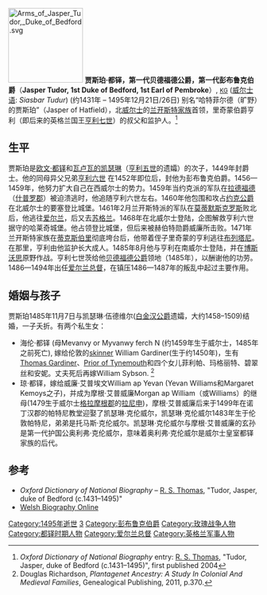 {{Link style|time=2015-12-12T06:12:42+00:00}}
{{refimprove|time=2015-02-24T08:43:41+00:00}}
[[Image:Arms_of_Jasper_Tudor,_Duke_of_Bedford.svg|150px]]
'''贾斯珀·都铎，第一代贝德福德公爵，第一代彭布鲁克伯爵'''（'''Jasper Tudor, 1st Duke of Bedford, 1st Earl of Pembroke'''）, <small>[[嘉德勋章|KG]]</small> ([[威尔士语|威尔士语]]: ''Siasbar Tudur'') (约1431年 – 1495年12月21日/26日) 别名“哈特菲尔德（旷野）的贾斯珀”（Jasper of Hatfield），北[[威尔士|威尔士]]的[[金雀花王朝|兰开斯特家族]]首领，里奇蒙伯爵亨利（即后来的英格兰国王[[亨利七世_(英格兰)|亨利七世]]）的叔父和监护人。<ref>''Oxford Dictionary of National Biography'' entry: [[R._S._Thomas|R. S. Thomas]], "Tudor, Jasper, duke of Bedford (c.1431–1495)", first published 2004</ref> 

==生平==
贾斯珀是[[欧文·都铎|欧文·都铎]]和[[瓦卢瓦的凯瑟琳|瓦卢瓦的凯瑟琳]]（[[亨利五世_(英格兰)|亨利五世]]的遗孀）的次子，1449年封爵士。他的同母异父兄弟[[亨利六世_(英格兰)|亨利六世]] 在1452年即位后，封他为彭布鲁克伯爵。1456—1459年，他努力扩大自己在西威尔士的势力。1459年当约克派的军队在[[拉德福德|拉德福德]]（[[什普罗郡|什普罗郡]]）被迫溃逃时，他追随亨利六世左右。1460年他包围和攻占[[约克公爵|约克公爵]]在北威尔士的要塞登比城堡。1461年2月兰开斯特派的军队在[[莫蒂默斯克罗斯|莫蒂默斯克罗斯]]败北后，他逃往[[爱尔兰|爱尔兰]]，后又去[[苏格兰|苏格兰]]。1468年在北威尔士登陆，企图解救亨利六世据守的哈莱奇城堡。他占领登比城堡，但后来被赫伯特勋爵威廉所击败。1471年兰开斯特家族在[[蒂克斯伯里|蒂克斯伯里]]彻底垮台后，他带着侄子里奇蒙的亨利逃往[[布列塔尼|布列塔尼]]。在那里，亨利由他监护长大成人。1485年8月他与亨利在南威尔士登陆，并在[[博斯沃思|博斯沃思]]原野作战。亨利七世茨给他[[贝德福德公爵|贝德福德公爵]]领地（1485年），以酬谢他的功劳。1486—1494年出任[[爱尔兰总督|爱尔兰总督]]，在镇压1486—1487年的叛乱中起过主要作用。

==婚姻与孩子==
贾斯珀1485年11月7日与凯瑟琳·伍德维尔([[白金汉公爵|白金汉公爵]]遗孀，大约1458–1509)结婚，一子夭折。有两个私生女：

*海伦·都铎 (母Mevanvy or Myvanwy ferch N (约1459年生于威尔士，1485年之前死亡), 嫁给伦敦的[[Skinner_(profession)|skinner]] William Gardiner(生于约1450年)，生有[[Thomas_Gardiner_(monk)|Thomas Gardiner]]、[[Tynemouth_Castle_and_Priory|Prior of Tynemouth]]和四个女儿菲利帕、玛格丽特、碧翠丝和安妮。丈夫死后再嫁William Sybson. <ref>Douglas Richardson, ''Plantagenet Ancestry: A Study In Colonial And Medieval Families'', Genealogical Publishing, 2011, p.370.</ref>
*琼·都铎，嫁给威廉·艾普埃文William ap Yevan (Yevan Williams和Margaret Kemoys之子)，并成为摩根·艾普威廉Morgan ap William（或Williams）的继母(1479生于威尔士[[:en:Glamorganshire|格拉摩根郡]]的[[:en:Llanishen|拉尼申]])，摩根·艾普威廉后来于1499年在诺丁汉郡的帕特尼教堂迎娶了凯瑟琳·克伦威尔，凯瑟琳·克伦威尔1483年生于伦敦帕特尼，弟弟是托马斯·克伦威尔。凯瑟琳·克伦威尔与摩根·艾普威廉的玄孙是第一代护国公奥利弗·克伦威尔，意味着奥利弗·克伦威尔是威尔士皇室都铎家族的后代。

==参考==
{{1911}}
{{reflist|30em}}
*''Oxford Dictionary of National Biography'' – [[R._S._Thomas|R. S. Thomas]], "Tudor, Jasper, duke of Bedford (c.1431–1495)"
*[http://wbo.llgc.org.uk/en/s-TUDO-SIA-1431.html Welsh Biography Online] {{Wayback|url=http://wbo.llgc.org.uk/en/s-TUDO-SIA-1431.html |date=20171026164228 }}

{{貝德福德公爵}}
{{彭布羅克伯爵}}
{{Authority control}}
[[Category:1495年逝世|Category:1495年逝世]]
[[Category:贝德福德公爵|3]]
[[Category:彭布鲁克伯爵|Category:彭布鲁克伯爵]]
[[Category:玫瑰战争人物|Category:玫瑰战争人物]]
[[Category:都铎时期人物|Category:都铎时期人物]]
[[Category:爱尔兰总督|Category:爱尔兰总督]]
[[Category:英格兰军事人物|Category:英格兰军事人物]]